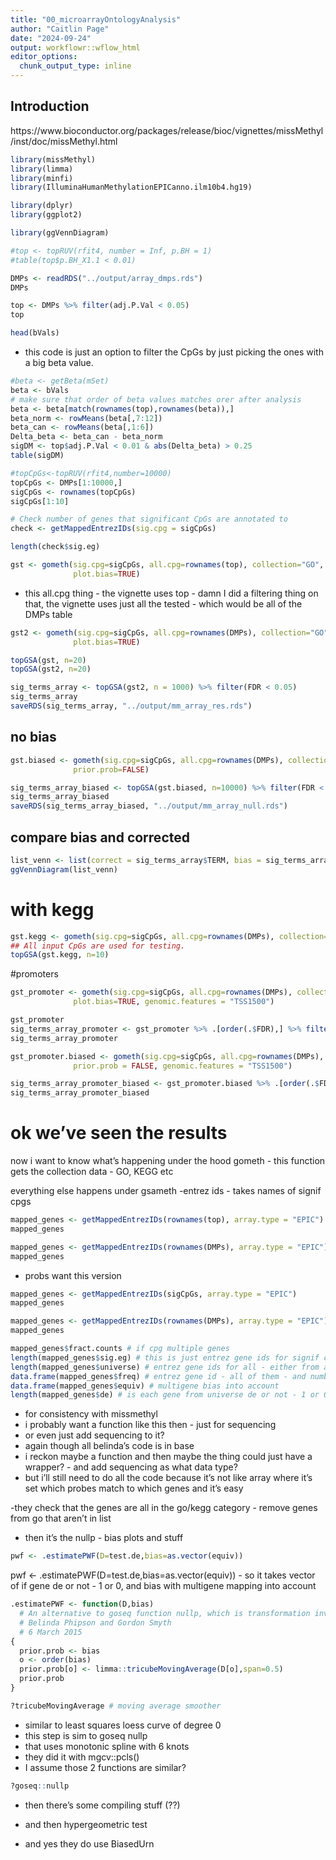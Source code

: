 ```yaml
---
title: "00_microarrayOntologyAnalysis"
author: "Caitlin Page"
date: "2024-09-24"
output: workflowr::wflow_html
editor_options:
  chunk_output_type: inline
---
```


## Introduction
https://www.bioconductor.org/packages/release/bioc/vignettes/missMethyl/inst/doc/missMethyl.html
```r
library(missMethyl)
library(limma)
library(minfi)
library(IlluminaHumanMethylationEPICanno.ilm10b4.hg19)

library(dplyr)
library(ggplot2)

library(ggVennDiagram)
```


```r
#top <- topRUV(rfit4, number = Inf, p.BH = 1)
#table(top$p.BH_X1.1 < 0.01)
```
```r
DMPs <- readRDS("../output/array_dmps.rds")
DMPs
```
```r
top <- DMPs %>% filter(adj.P.Val < 0.05)
top
```
```r
head(bVals)
```
- this code is just an option to filter the CpGs by just picking the ones with a big beta value.
```r
#beta <- getBeta(mSet)
beta <- bVals
# make sure that order of beta values matches orer after analysis
beta <- beta[match(rownames(top),rownames(beta)),]
beta_norm <- rowMeans(beta[,7:12])
beta_can <- rowMeans(beta[,1:6])
Delta_beta <- beta_can - beta_norm
sigDM <- top$adj.P.Val < 0.01 & abs(Delta_beta) > 0.25
table(sigDM)
```

```r
#topCpGs<-topRUV(rfit4,number=10000)
topCpGs <- DMPs[1:10000,]
sigCpGs <- rownames(topCpGs)
sigCpGs[1:10]

```

```r
# Check number of genes that significant CpGs are annotated to
check <- getMappedEntrezIDs(sig.cpg = sigCpGs)
```

```r
length(check$sig.eg)
```

```r
gst <- gometh(sig.cpg=sigCpGs, all.cpg=rownames(top), collection="GO",
              plot.bias=TRUE)
```
- this all.cpg thing - the vignette uses top - damn I did a filtering thing on that, the vignette uses just all the tested - which would be all of the DMPs table
```r
gst2 <- gometh(sig.cpg=sigCpGs, all.cpg=rownames(DMPs), collection="GO",
              plot.bias=TRUE)
```

```r
topGSA(gst, n=20)
topGSA(gst2, n=20)
```
```r
sig_terms_array <- topGSA(gst2, n = 1000) %>% filter(FDR < 0.05)
sig_terms_array
saveRDS(sig_terms_array, "../output/mm_array_res.rds")
```

## no bias

```r
gst.biased <- gometh(sig.cpg=sigCpGs, all.cpg=rownames(DMPs), collection="GO",
              prior.prob=FALSE)

sig_terms_array_biased <- topGSA(gst.biased, n=10000) %>% filter(FDR < 0.05)
sig_terms_array_biased
saveRDS(sig_terms_array_biased, "../output/mm_array_null.rds")
```
## compare bias and corrected
```r
list_venn <- list(correct = sig_terms_array$TERM, bias = sig_terms_array_biased$TERM)
ggVennDiagram(list_venn)
```


## 
# with kegg
```r
gst.kegg <- gometh(sig.cpg=sigCpGs, all.cpg=rownames(DMPs), collection="KEGG")
## All input CpGs are used for testing.
topGSA(gst.kegg, n=10)

```

#promoters

```r
gst_promoter <- gometh(sig.cpg=sigCpGs, all.cpg=rownames(DMPs), collection="GO",
              plot.bias=TRUE, genomic.features = "TSS1500")
```
```r
gst_promoter
sig_terms_array_promoter <- gst_promoter %>% .[order(.$FDR),] %>% filter(FDR < 0.05)
sig_terms_array_promoter
```

```r
gst_promoter.biased <- gometh(sig.cpg=sigCpGs, all.cpg=rownames(DMPs), collection="GO",
              prior.prob = FALSE, genomic.features = "TSS1500")
```
```r
sig_terms_array_promoter_biased <- gst_promoter.biased %>% .[order(.$FDR),] %>% filter(FDR < 0.05)
sig_terms_array_promoter_biased
```

#####
# ok we've seen the results
now i want to know what's happening under the hood
gometh 
- this function gets the collection data - GO, KEGG etc

everything else happens under gsameth
-entrez ids 
- takes names of signif cpgs
```r
mapped_genes <- getMappedEntrezIDs(rownames(top), array.type = "EPIC")
mapped_genes
```
```r
mapped_genes <- getMappedEntrezIDs(rownames(DMPs), array.type = "EPIC")
mapped_genes
```
- probs want this version
```r
mapped_genes <- getMappedEntrezIDs(sigCpGs, array.type = "EPIC")
mapped_genes
```
```r
mapped_genes <- getMappedEntrezIDs(rownames(DMPs), array.type = "EPIC")
mapped_genes
```

```r
mapped_genes$fract.counts # if cpg multiple genes
length(mapped_genes$sig.eg) # this is just entrez gene ids for signif cpgs
length(mapped_genes$universe) # entrez gene ids for all - either from array or provided set
data.frame(mapped_genes$freq) # entrez gene id - all of them - and number of cpgs (Freq)
data.frame(mapped_genes$equiv) # multigene bias into account
length(mapped_genes$de) # is each gene from universe de or not - 1 or 0
```

- for consistency with missmethyl
- i probably want a function like this then - just for sequencing
- or even just add sequencing to it?
- again though all belinda's code is in base
- i reckon maybe a function and then maybe the thing could just have a wrapper? - and add sequencing as what data type?
- but i'll still need to do all the code because it's not like array where it's set which probes match to which genes and it's easy

-they check that the genes are all in the go/kegg category
- remove genes from go that aren't in list

- then it's the nullp - bias plots and stuff
```r
pwf <- .estimatePWF(D=test.de,bias=as.vector(equiv))
```

pwf <- .estimatePWF(D=test.de,bias=as.vector(equiv))
- so it takes vector of if gene de or not - 1 or 0, and bias with multigene mapping into account
```r
.estimatePWF <- function(D,bias)
  # An alternative to goseq function nullp, which is transformation invariant
  # Belinda Phipson and Gordon Smyth
  # 6 March 2015
{
  prior.prob <- bias
  o <- order(bias)
  prior.prob[o] <- limma::tricubeMovingAverage(D[o],span=0.5)
  prior.prob
}
```

```r
?tricubeMovingAverage # moving average smoother
```
- similar to least squares loess curve of degree 0
- this step is sim to goseq nullp
- that uses monotonic spline with 6 knots
- they did it with mgcv::pcls()
- I assume those 2 functions are similar?
```r
?goseq::nullp
```

- then there's some compiling stuff (??)

- and then hypergeometric test
- and yes they do use BiasedUrn
